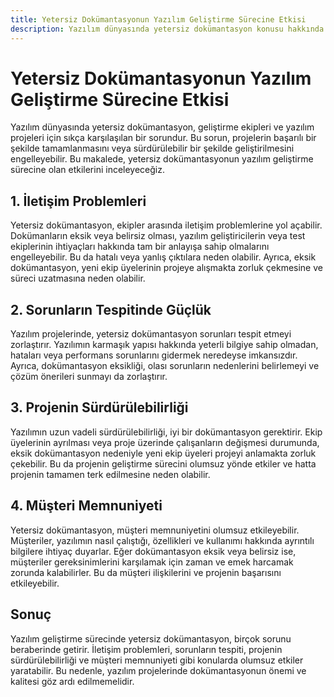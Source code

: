 ```yaml
---
title: Yetersiz Dokümantasyonun Yazılım Geliştirme Sürecine Etkisi
description: Yazılım dünyasında yetersiz dokümantasyon konusu hakkında yapılan araştırmalar, bu durumun yazılım geliştirme sürecine nasıl bir etki yarattığına dair farklı bakış açıları sunmaktadır.
---
```


# Yetersiz Dokümantasyonun Yazılım Geliştirme Sürecine Etkisi

Yazılım dünyasında yetersiz dokümantasyon, geliştirme ekipleri ve yazılım projeleri için sıkça karşılaşılan bir sorundur. Bu sorun, projelerin başarılı bir şekilde tamamlanmasını veya sürdürülebilir bir şekilde geliştirilmesini engelleyebilir. Bu makalede, yetersiz dokümantasyonun yazılım geliştirme sürecine olan etkilerini inceleyeceğiz.

## 1. İletişim Problemleri

Yetersiz dokümantasyon, ekipler arasında iletişim problemlerine yol açabilir. Dokümanların eksik veya belirsiz olması, yazılım geliştiricilerin veya test ekiplerinin ihtiyaçları hakkında tam bir anlayışa sahip olmalarını engelleyebilir. Bu da hatalı veya yanlış çıktılara neden olabilir. Ayrıca, eksik dokümantasyon, yeni ekip üyelerinin projeye alışmakta zorluk çekmesine ve süreci uzatmasına neden olabilir.

## 2. Sorunların Tespitinde Güçlük

Yazılım projelerinde, yetersiz dokümantasyon sorunları tespit etmeyi zorlaştırır. Yazılımın karmaşık yapısı hakkında yeterli bilgiye sahip olmadan, hataları veya performans sorunlarını gidermek neredeyse imkansızdır. Ayrıca, dokümantasyon eksikliği, olası sorunların nedenlerini belirlemeyi ve çözüm önerileri sunmayı da zorlaştırır.

## 3. Projenin Sürdürülebilirliği

Yazılımın uzun vadeli sürdürülebilirliği, iyi bir dokümantasyon gerektirir. Ekip üyelerinin ayrılması veya proje üzerinde çalışanların değişmesi durumunda, eksik dokümantasyon nedeniyle yeni ekip üyeleri projeyi anlamakta zorluk çekebilir. Bu da projenin geliştirme sürecini olumsuz yönde etkiler ve hatta projenin tamamen terk edilmesine neden olabilir.

## 4. Müşteri Memnuniyeti

Yetersiz dokümantasyon, müşteri memnuniyetini olumsuz etkileyebilir. Müşteriler, yazılımın nasıl çalıştığı, özellikleri ve kullanımı hakkında ayrıntılı bilgilere ihtiyaç duyarlar. Eğer dokümantasyon eksik veya belirsiz ise, müşteriler gereksinimlerini karşılamak için zaman ve emek harcamak zorunda kalabilirler. Bu da müşteri ilişkilerini ve projenin başarısını etkileyebilir.

## Sonuç

Yazılım geliştirme sürecinde yetersiz dokümantasyon, birçok sorunu beraberinde getirir. İletişim problemleri, sorunların tespiti, projenin sürdürülebilirliği ve müşteri memnuniyeti gibi konularda olumsuz etkiler yaratabilir. Bu nedenle, yazılım projelerinde dokümantasyonun önemi ve kalitesi göz ardı edilmemelidir.
